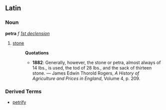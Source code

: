 ==Latin==
===Noun===
'''petra''' ''f'' ''[[Wiktionary Appendix:Latin first declension|1st declension]]''

#[[stone]]
#:'''Quotations'''
#:*'''1882''': Generally, however, the stone or petra, almost always of 14 lbs., is used, the tod of 28 lbs., and the sack of thirteen stone. &mdash; James Edwin Thorold Rogers, ''A History of Agriculture and Prices in England'', Volume 4, p. 209.
===Derived Terms===
*[[petrify]]